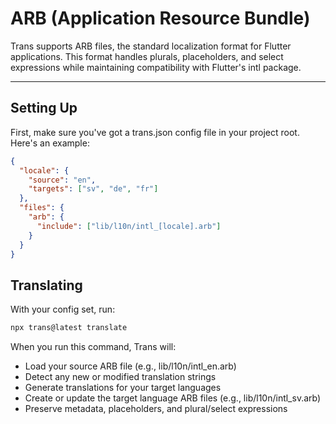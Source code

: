 # ARB (Application Resource Bundle)

Trans supports ARB files, the standard localization format for Flutter applications. This format handles plurals, placeholders, and select expressions while maintaining compatibility with Flutter's intl package.

---

## Setting Up

First, make sure you've got a trans.json config file in your project root. Here's an example:

```json
{
  "locale": {
    "source": "en",
    "targets": ["sv", "de", "fr"]
  },
  "files": {
    "arb": {
      "include": ["lib/l10n/intl_[locale].arb"]
    }
  }
}
```

## Translating

With your config set, run:

```bash
npx trans@latest translate
```

When you run this command, Trans will:

- Load your source ARB file (e.g., lib/l10n/intl_en.arb)
- Detect any new or modified translation strings
- Generate translations for your target languages
- Create or update the target language ARB files (e.g., lib/l10n/intl_sv.arb)
- Preserve metadata, placeholders, and plural/select expressions

